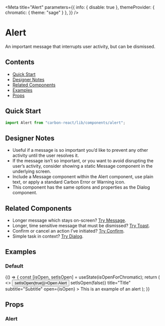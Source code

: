 


<Meta
  title="Alert"
  parameters={{
    info: { disable: true },
    themeProvider: { chromatic: { theme: "sage" } },
  }}
/>

# Alert

An important message that interrupts user activity, but can be dismissed.

## Contents

- [Quick Start](#quick-start)
- [Designer Notes](#designer-notes)
- [Related Components](#related-components)
- [Examples](#examples)
- [Props](#props)

## Quick Start

```javascript
import Alert from "carbon-react/lib/components/alert";
```

## Designer Notes

- Useful if a message is so important you’d like to prevent any other activity until the user resolves it.
- If the message isn’t so important, or you want to avoid disrupting the user’s activity, consider showing a static Message component in the underlying screen.
- Include a Message component within the Alert component, use plain text, or apply a standard Carbon Error or Warning icon.
- This component has the same options and properties as the Dialog component.

## Related Components

- Longer message which stays on-screen? [Try Message](/?path=/docs/message--default-story "Try Message").
- Longer, time sensitive message that must be dismissed? [Try Toast](/?path=/docs/toast--default-story "Try Toast").
- Confirm or cancel an action I’ve initiated? [Try Confirm](/?path=/docs/confirm--default-story "Try Confirm").
- Simple task in context? [Try Dialog](/?path=/docs/dialog--default-story "Try Dialog").

## Examples

### Default

<Canvas>
  <Story name="default">
    {() => {
      const [isOpen, setIsOpen] = useState(isOpenForChromatic);
      return (
        <>
          <Button onClick={() => setIsOpen(true)}>Open Alert</Button>
          <Alert
            onCancel={() => setIsOpen(false)}
            title="Title"
            subtitle="Subtitle"
            open={isOpen}
          >
            This is an example of an alert
          </Alert>
        </>
      );
    }}
  </Story>
</Canvas>

## Props

### Alert

<ArgsTable of={Alert} />

